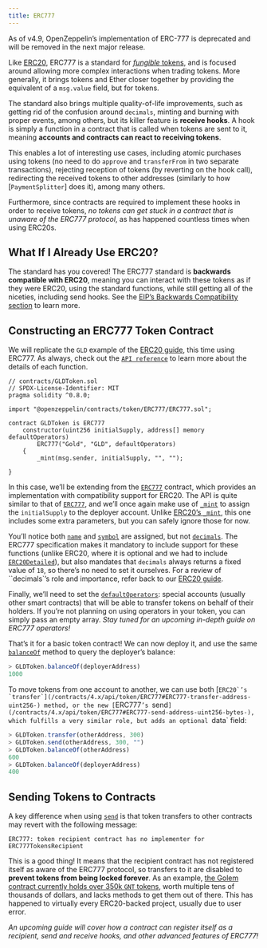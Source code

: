 ```yaml
---
title: ERC777
---
```


<Callout type='warn'>
As of v4.9, OpenZeppelin’s implementation of ERC-777 is deprecated and will be removed in the next major release.
</Callout>

Like [ERC20](/contracts/4.x/erc20), ERC777 is a standard for [_fungible_ tokens](/contracts/4.x/tokens#different-kinds-of-tokens), and is focused around allowing more complex interactions when trading tokens. More generally, it brings tokens and Ether closer together by providing the equivalent of a `msg.value` field, but for tokens.

The standard also brings multiple quality-of-life improvements, such as getting rid of the confusion around `decimals`, minting and burning with proper events, among others, but its killer feature is **receive hooks**. A hook is simply a function in a contract that is called when tokens are sent to it, meaning **accounts and contracts can react to receiving tokens**.

This enables a lot of interesting use cases, including atomic purchases using tokens (no need to do `approve` and `transferFrom` in two separate transactions), rejecting reception of tokens (by reverting on the hook call), redirecting the received tokens to other addresses (similarly to how [`PaymentSplitter`] does it), among many others.

Furthermore, since contracts are required to implement these hooks in order to receive tokens, _no tokens can get stuck in a contract that is unaware of the ERC777 protocol_, as has happened countless times when using ERC20s.

## What If I Already Use ERC20?

The standard has you covered! The ERC777 standard is **backwards compatible with ERC20**, meaning you can interact with these tokens as if they were ERC20, using the standard functions, while still getting all of the niceties, including send hooks. See the [EIP’s Backwards Compatibility section](https://eips.ethereum.org/EIPS/eip-777#backward-compatibility) to learn more.

## Constructing an ERC777 Token Contract

We will replicate the `GLD` example of the [ERC20 guide](/contracts/4.x/erc20#constructing-an-erc20-token-contract), this time using ERC777. As always, check out the [`API reference`](/contracts/4.x/api/token/ERC777) to learn more about the details of each function.

```solidity
// contracts/GLDToken.sol
// SPDX-License-Identifier: MIT
pragma solidity ^0.8.0;

import "@openzeppelin/contracts/token/ERC777/ERC777.sol";

contract GLDToken is ERC777
    constructor(uint256 initialSupply, address[] memory defaultOperators)
        ERC777("Gold", "GLD", defaultOperators)
    {
        _mint(msg.sender, initialSupply, "", "");

}
```

In this case, we’ll be extending from the [`ERC777`](/contracts/4.x/api/token/ERC777#ERC777) contract, which provides an implementation with compatibility support for ERC20. The API is quite similar to that of [`ERC777`](/contracts/4.x/api/token/ERC777#ERC777), and we’ll once again make use of [`_mint`](/contracts/4.x/api/token/ERC777#ERC777-_mint-address-address-uint256-bytes-bytes-) to assign the `initialSupply` to the deployer account. Unlike [ERC20’s `_mint`](/contracts/4.x/api/token/ERC20#ERC20-_mint-address-uint256-), this one includes some extra parameters, but you can safely ignore those for now.

You’ll notice both [`name`](/contracts/4.x/api/token/ERC777#IERC777-name--) and [`symbol`](/contracts/4.x/api/token/ERC777#IERC777-symbol--) are assigned, but not [`decimals`](/contracts/4.x/api/token/ERC777#ERC777-decimals--). The ERC777 specification makes it mandatory to include support for these functions (unlike ERC20, where it is optional and we had to include [`ERC20Detailed`](/contracts/4.x/api/token/ERC20#ERC20Detailed)), but also mandates that `decimals` always returns a fixed value of `18`, so there’s no need to set it ourselves. For a review of ``decimals`’s role and importance, refer back to our [ERC20 guide](/contracts/4.x/erc20#a-note-on-decimals).

Finally, we’ll need to set the [`defaultOperators`](/contracts/4.x/api/token/ERC777#IERC777-defaultOperators--): special accounts (usually other smart contracts) that will be able to transfer tokens on behalf of their holders. If you’re not planning on using operators in your token, you can simply pass an empty array. _Stay tuned for an upcoming in-depth guide on ERC777 operators!_

That’s it for a basic token contract! We can now deploy it, and use the same [`balanceOf`](/contracts/4.x/api/token/ERC777#IERC777-balanceOf-address-) method to query the deployer’s balance:

```javascript
> GLDToken.balanceOf(deployerAddress)
1000
```

To move tokens from one account to another, we can use both [``ERC20`’s `transfer`](/contracts/4.x/api/token/ERC777#ERC777-transfer-address-uint256-) method, or the new [``ERC777`’s `send`](/contracts/4.x/api/token/ERC777#ERC777-send-address-uint256-bytes-), which fulfills a very similar role, but adds an optional `data` field:

```javascript
> GLDToken.transfer(otherAddress, 300)
> GLDToken.send(otherAddress, 300, "")
> GLDToken.balanceOf(otherAddress)
600
> GLDToken.balanceOf(deployerAddress)
400
```

## Sending Tokens to Contracts

A key difference when using [`send`](/contracts/4.x/api/token/ERC777#ERC777-send-address-uint256-bytes-) is that token transfers to other contracts may revert with the following message:

```text
ERC777: token recipient contract has no implementer for ERC777TokensRecipient
```

This is a good thing! It means that the recipient contract has not registered itself as aware of the ERC777 protocol, so transfers to it are disabled to **prevent tokens from being locked forever**. As an example, [the Golem contract currently holds over 350k `GNT` tokens](https://etherscan.io/token/0xa74476443119A942dE498590Fe1f2454d7D4aC0d?a=0xa74476443119A942dE498590Fe1f2454d7D4aC0d), worth multiple tens of thousands of dollars, and lacks methods to get them out of there. This has happened to virtually every ERC20-backed project, usually due to user error.

_An upcoming guide will cover how a contract can register itself as a recipient, send and receive hooks, and other advanced features of ERC777!_
